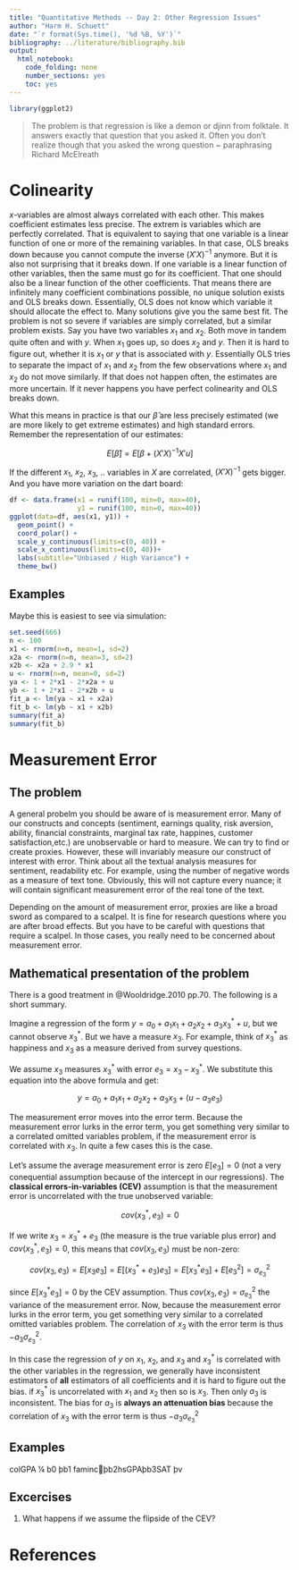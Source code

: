```yaml
---
title: "Quantitative Methods -- Day 2: Other Regression Issues"
author: "Harm H. Schuett"
date: "`r format(Sys.time(), '%d %B, %Y')`"
bibliography: ../literature/bibliography.bib
output: 
  html_notebook: 
    code_folding: none
    number_sections: yes
    toc: yes
---
```



```r
library(ggplot2)
```

> The problem is that regression is like a demon or djinn from folktale. It answers exactly that question that you asked it. Often you don't realize though that you asked the wrong question ~ paraphrasing Richard McElreath


# Colinearity

$x$-variables are almost always correlated with each other. This makes coefficient estimates less precise. The extrem is variables which are perfectly correlated. That is equivalent to saying that one variable is a linear function of one or more of the remaining variables. In that case, OLS breaks down because you cannot compute the inverse $(X'X)^{-1}$ anymore. But it is also not surprising that it breaks down. If one variable is a linear function of other variables, then the same must go for its coefficient. That one should also be a linear function of the other coefficients. That means there are infinitely many coefficient combinations possible, no unique solution exists and OLS breaks down. Essentially, OLS does not know which variable it should allocate the effect to. Many solutions give you the same best fit. The problem is not so severe if variables are simply correlated, but a similar problem exists. Say you have two variables $x_1$ and $x_2$. Both move in tandem quite often and with $y$. When $x_1$ goes up, so does $x_2$ and $y$. Then it is hard to figure out, whether it is $x_1$ or $y$ that is associated with $y$. Essentially OLS tries to separate the impact of $x_1$ and $x_2$ from the few observations where $x_1$ and $x_2$ do not move similarly. If that does not happen often, the estimates are more uncertain. If it never happens you have perfect colinearity and OLS breaks down.

What this means in practice is that our $\hat{\beta}$ are less precisely estimated (we are more likely to get extreme estimates) and high standard errors. Remember the representation of our estimates:

$$E[\hat{\beta}] = E[\beta + (X'X)^{-1}X'u]$$

If the different $x_1$, $x_2$, $x_3$, .. variables in $X$ are correlated, $(X'X)^{-1}$ gets bigger. And you have more variation on the dart board:

```r
df <- data.frame(x1 = runif(100, min=0, max=40),
                 y1 = runif(100, min=0, max=40))
ggplot(data=df, aes(x1, y1)) +
  geom_point() +
  coord_polar() +
  scale_y_continuous(limits=c(0, 40)) +
  scale_x_continuous(limits=c(0, 40))+
  labs(subtitle="Unbiased / High Variance") +
  theme_bw()
```

## Examples

Maybe this is easiest to see via simulation:

```r
set.seed(666)
n <- 100
x1 <- rnorm(n=n, mean=1, sd=2)
x2a <- rnorm(n=n, mean=3, sd=2)
x2b <- x2a + 2.9 * x1
u <- rnorm(n=n, mean=0, sd=2)
ya <- 1 + 2*x1 - 2*x2a + u
yb <- 1 + 2*x1 - 2*x2b + u
fit_a <- lm(ya ~ x1 + x2a)
fit_b <- lm(yb ~ x1 + x2b)
summary(fit_a)
summary(fit_b)
```




# Measurement Error

## The problem
A general probelm you should be aware of is measurement error. Many of our constructs and concepts (sentiment, earnings quality, risk aversion, ability, financial constraints, marginal tax rate, happines, customer satisfaction,etc.) are unobservable or hard to measure. We can try to find or create proxies. However, these will invariably measure our construct of interest with error. Think about all the textual analysis measures for sentiment, readability etc. For example, using the number of negative words as a measure of text tone. Obviously, this will not capture every nuance; it will contain significant measurement error of the real tone of the text. 

Depending on the amount of measurement error, proxies are like a broad sword as compared to a scalpel. It is fine for research questions where you are after broad effects. But you have to be careful with questions that require a scalpel. In those cases, you really need to be concerned about measurement error. 

## Mathematical presentation of the problem

There is a good treatment in @Wooldridge.2010 pp.70. The following is a short summary.

Imagine a regression of the form $y = a_0 + a_1 x_1 + a_2 x_2 + a_3 x^*_3 + u$, but we cannot observe $x^*_3$. But we have a measure $x_3$. For example, think of $x^*_3$ as happiness and $x_3$ as a measure derived from survey questions. 

We assume $x_3$ measures $x^*_3$ with error $e_3 = x_3 - x^*_3$. We substitute this equation into the above formula and get:

$$y = a_0 + a_1 x_1 + a_2 x_2 + a_3 x_3 + (u - a_3e_3)$$

The measurement error moves into the error term. Because the measurement error lurks in the error term, you get something very similar to a correlated omitted variables problem, if the measurement error is correlated with $x_3$. In quite a few cases this is the case. 

Let's assume the average measurement error is zero $E[e_3]=0$ (not a very conequential assumption because of the intercept in our regressions). The **classical errors-in-variables (CEV)** assumption is that the measurement error is uncorrelated with the true unobserved variable:

$$cov(x^*_3, e_3)=0$$

If we write $x_3 = x^*_3 + e_3$ (the measure is the true variable plus error) and $cov(x^*_3, e_3)=0$, this means that $cov(x_3, e_3)$ must be non-zero:

$$cov(x_3, e_3) = E[x_3e_3] = E[(x^*_3+e_3)e_3] = E[x^*_3e_3] + E[e^2_3] = \sigma^2_{e_3}$$

since $E[x^*_3e_3] = 0$ by the CEV assumption. Thus $cov(x_3, e_3)=\sigma^2_{e_3}$ the variance of the measurement error. Now, because the measurement error lurks in the error term, you get something very similar to a correlated omitted variables problem. The correlation of $x_3$ with the error term is thus $-a_3\sigma^2_{e_3}$.

In this case the regression of $y$ on $x_1$, $x_2$, and $x_3$ and $x^*_3$ is correlated with the other variables in the regression, we generally have inconsistent estimators of **all** estimators of all coefficients and it is hard to figure out the bias. if $x^*_3$ is uncorrelated with $x_1$ and $x_2$ then so is $x_3$. Then only $a_3$ is inconsistent. The bias for $a_3$ is **always an attenuation bias** because the correlation of $x_3$ with the error term is thus $-a_3\sigma^2_{e_3}$

## Examples

colGPA ¼ b0 þb1 famincþb2hsGPAþb3SAT þv 

## Excercises

1. What happens if we assume the flipside of the CEV?



# References
